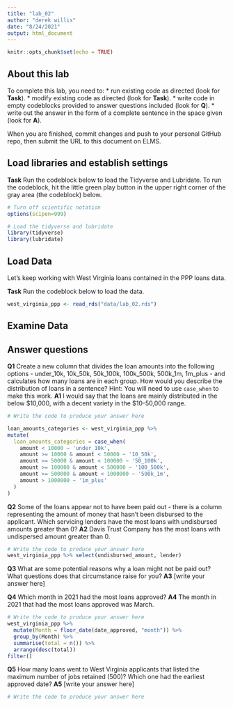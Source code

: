 ```yaml
---
title: "lab_02"
author: "derek willis"
date: "8/24/2021"
output: html_document
---
```


```r
knitr::opts_chunk$set(echo = TRUE)
```

## About this lab

To complete this lab, you need to:
* run existing code as directed (look for **Task**).
* modify existing code as directed (look for **Task**).
* write code in empty codeblocks provided to answer questions included (look for **Q**).
* write out the answer in the form of a complete sentence in the space given (look for **A**).

When you are finished, commit changes and push to your personal GitHub repo, then submit the URL to this document on ELMS.

## Load libraries and establish settings

**Task** Run the codeblock below to load the Tidyverse and Lubridate. To run the codeblock, hit the little green play button in the upper right corner of the gray area (the codeblock) below.

```r
# Turn off scientific notation
options(scipen=999)

# Load the tidyverse and lubridate
library(tidyverse)
library(lubridate)
```

## Load Data

Let's keep working with West Virginia loans contained in the PPP loans data.  

**Task** Run the codeblock below to load the data.

```r
west_virginia_ppp <- read_rds("data/lab_02.rds")
```

## Examine Data

## Answer questions

**Q1** Create a new column that divides the loan amounts into the following options - under_10k, 10k_50k, 50k_100k, 100k_500k, 500k_1m, 1m_plus - and calculates how many loans are in each group. How would you describe the distribution of loans in a sentence?
Hint: You will need to use `case_when` to make this work.
**A1** I would say that the loans are mainly distributed in the below $10,000, with a decent variety in the $10-50,000 range.

```r
# Write the code to produce your answer here

loan_amounts_categories <- west_virginia_ppp %>%
mutate(
  loan_amounts_categories = case_when(
    amount < 10000 ~ 'under_10k',
    amount >= 10000 & amount < 50000 ~ '10_50k',
    amount >= 50000 & amount < 100000 ~ '50_100k',
    amount >= 100000 & amount < 500000 ~ '100_500k',
    amount >= 500000 & amount < 1000000 ~ '500k_1m',
    amount > 1000000 ~ '1m_plus'
  )
)
```

**Q2** Some of the loans appear not to have been paid out - there is a column representing the amount of money that hasn't been disbursed to the applicant. Which servicing lenders have the most loans with undisbursed amounts greater than 0?
**A2** Davis Trust Company has the most loans with undispersed amount greater than 0.

```r
# Write the code to produce your answer here
west_virginia_ppp %>% select(undisbursed_amount, lender) 
```

**Q3** What are some potential reasons why a loan might not be paid out? What questions does that circumstance raise for you?
**A3** [write your answer here]


**Q4** Which month in 2021 had the most loans approved?
**A4** The month in 2021 that had the most loans approved was March.

```r
# Write the code to produce your answer here
west_virginia_ppp %>%
  mutate(Month = floor_date(date_approved, "month")) %>%
  group_by(Month) %>%
  summarise(total = n()) %>%
  arrange(desc(total))
filter()
```

**Q5** How many loans went to West Virginia applicants that listed the maximum number of jobs retained (500)? Which one had the earliest approved date?
**A5** [write your answer here]

```r
# Write the code to produce your answer here

```
